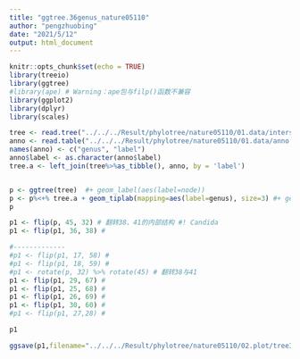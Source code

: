 ```yaml
---
title: "ggtree.36genus_nature05110"
author: "pengzhuobing"
date: "2021/5/12"
output: html_document
---
```


```r
knitr::opts_chunk$set(echo = TRUE)
library(treeio)
library(ggtree)
#library(ape) # Warning：ape包与filp()函数不兼容
library(ggplot2)
library(dplyr)
library(scales)
```



```r

tree <- read.tree("../../../Result/phylotree/nature05110/01.data/intersection.genus.36.fa.raxml.bestTree")
anno <- read.table("../../../Result/phylotree/nature05110/01.data/anno.txt", sep = " ")
names(anno) <- c("genus", "label")
anno$label <- as.character(anno$label)
tree.a <- left_join(tree%>%as_tibble(), anno, by = 'label')


p <- ggtree(tree)  #+ geom_label(aes(label=node)) 
p <- p%<+% tree.a + geom_tiplab(mapping=aes(label=genus), size=3) #+ geom_label(aes(label=node))
p

p1 <- flip(p, 45, 32) # 翻转38、41的内部结构 #! Candida
p1 <- flip(p1, 36, 38) # 

#-------------
#p1 <- flip(p1, 17, 58) # 
#p1 <- flip(p1, 18, 59) # 
#p1 <- rotate(p, 32) %>% rotate(45) # 翻转38与41
p1 <- flip(p1, 29, 67) #
p1 <- flip(p1, 25, 68) #
p1 <- flip(p1, 26, 69) #
p1 <- flip(p1, 30, 60) #
#p1 <- flip(p1, 27,28) # 

p1

ggsave(p1,filename="../../../Result/phylotree/nature05110/02.plot/tree36.genus.pdf")
```




